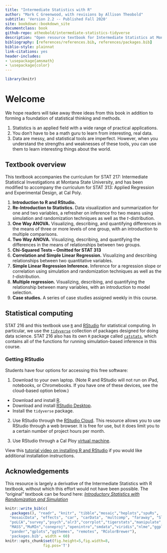 ```yaml
--- 
title: "Intermediate Statistics with R"
author: "Mark C Greenwood, with revisions by Allison Theobold"
subtitle: 'Version 2.2 -- Published Fall 2020'
site: bookdown::bookdown_site
documentclass: book
github-repo: atheobold/intermediate-statistics-tidyverse
description: "Open resource textbook for Intermediate Statistics at Montana State University, revised to use tidyverse tools"
bibliography: [references/references.bib, references/packages.bib]
biblio-style: plainnat
link-citations: yes
header-includes:
- \usepackage{amsmath}
- \usepackage{color}
---
```


```r
library(knitr)
```

# Welcome {-}
 
We hope readers will take away three ideas from this book in addition to forming
a foundation of statistical thinking and methods.

1. Statistics is an applied field with a wide range of practical applications.
2. You don't have to be a math guru to learn from interesting, real data.
3. Data are messy, and statistical tools are imperfect. However, when you
understand the strengths and weaknesses of these tools, you can use them to
learn interesting things about the world.


## Textbook overview {-}

This textbook accompanies the curriculum for STAT 217: Intermediate Statistical 
Investigations at Montana State University, and has been modified to accompany
the curriculum for STAT 313: Applied Regression and Experimental Design, at 
Cal Poly. 

<!-- The syllabus and other course information can be found -->
<!-- on the [course webpage](https://math.montana.edu/courses/s216/index.html). Detailed learning outcomes for the course can be found [here](https://github.com/MTstateIntroStats/IntroStatTextbook/blob/master/learning_outcomes.md). -->

1. **Introduction to R and RStudio.**
2. **Re-Introduction to Statistics.** Data visualization and summarization for
one and two variables, a refresher on inference fro two means using 
simulation and randomization techniques as well as the $t$-distribution. 
3. **One Way ANOVA.** Visualizing, describing, and quantifying differences in 
the means of three or more levels of one group, with an introduction to multiple 
comparisons.
4. **Two Way ANOVA.** Visualizing, describing, and quantifying the differences in
the means of relationships between two groups. 
5. **Chi-Squared Tests -- Omitted for STAT 313**
6. **Correlation and Simple Linear Regression.** Visualizing and describing 
relationships between two quantitative variables. 
7. **Simple Linear Regression Inference.** Inference for a regression slope or
correlation using simulation and randomization techniques as well as the 
$t$-distribution.
8. **Multiple regression.** Visualizing, describing, and quantifying the 
relationship between many variables, with an introduction to model selection.
9. **Case studies.** A series of case studies assigned weekly in this course.


## Statistical computing {-}

STAT 216 and this textbook use [`R`](https://www.r-project.org/) and [RStudio](https://rstudio.com/products/rstudio/) for statistical computing. In particular, we use
the [`tidyverse`](https://www.tidyverse.org/) collection of packages designed for doing data science.
STAT 216 also has its own `R` package called [`catstats`](https://github.com/greenwood-stat/catstats), which contains all of the functions
for running simulation-based inference in this course.

### Getting RStudio {-}

Students have four options for accessing this free software:

1. Download to your own laptop. (Note R and RStudio will not run on iPad, notebooks, or Chromebooks. If you have one of these devices, see the cloud-based option below.)

* Download and install [R](https://cloud.r-project.org/).
* Download and install [RStudio Desktop](https://rstudio.com/products/rstudio/).
* Install the `tidyverse` package.

2. Use RStudio through the [RStudio Cloud](https://login.rstudio.cloud/register?redirect=https%3A%2F%2Fclient.login.rstudio.cloud%2Foauth%2Flogin%3Fshow_auth%3D0%26show_login%3D1%26show_setup%3D1). This resource allows you
to use RStudio through a web browser. It is free for use, but it does limit you
to a certain number of project hours per month.

3. Use RStudio through a Cal Ploy [virtual machine](https://studentlabs.montana.edu/remotelabs/howto.html).
<!-- Insert link to VM here -->

View this [tutorial video on installing R and RStudio]() if you would
like additional installation instructions.
<!-- UPDATE LINK TO VIDEO TUTORIAL -->


## Acknowledgements {-}

This resource is largely a derivative of the Intermediate Statistics with R
textbook, without which this effort would not have been possible. The "original" 
textbook can be found here: 
[_Introductory Statistics with Randomization and Simulation_](https://scholarworks.montana.edu/xmlui/bitstream/handle/1/2999/Greenwood-Book-v2.2.pdf?sequence=3&isAllowed=y)

```r
knitr::write_bib(c(
  .packages(), "readr", "knitr", "tibble","mosaic","heplots","spuRs",
  "mosaicData", "effects", "car", "carData", "multcomp", "faraway", "Sleuth3", "vcd",
  "poLCA","survey","psych","alr3","corrplot","tigerstats","manipulate",
  "MASS","MuMIn","coneproj","openintro","smdata","viridis","nlme","ggplot2", "yarrr",
  "pander","gplots","ggthemes", "remotes", "RColorBrewer"),
  'packages.bib', width = 60)
knitr::opts_chunk$set(fig.height=5,fig.width=8,
                 fig.pos='T')
```

